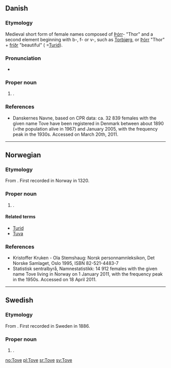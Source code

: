 {{also|tove|to've}}
==Danish==

===Etymology===
Medieval short form of {{etyl|non|da}} female names composed of [[Þórr]]- "Thor" and a second element beginning with b-, f- or v-, such as [[Torbjørg]], or [[Þórr]] "Thor" + [[fríðr]] "beautiful" ( =[[Turid]]).

===Pronunciation===
* {{IPA|/toːvə/|[ˈtˢoːwə]|lang=da}}

===Proper noun===
{{head|da|proper noun}}

# {{given name|female|lang=da}}.

===References===
* [http://www.danskernesnavne.navneforskning.ku.dk/ ] Danskernes Navne, based on CPR data: ca. 32 839 females with the given name Tove have been registered in Denmark between about 1890 (=the population alive in 1967) and January 2005, with the frequency peak in the 1930s. Accessed on March 20th, 2011.

----

==Norwegian==

===Etymology===
From {{etyl|da|no}} {{term|Tove|lang=da}}. First recorded in Norway in 1320.

===Proper noun===
{{no-proper noun}}

# {{given name|female|lang=no}}.

====Related terms====
* [[Turid]]
* [[Tuva]]

===References===
* Kristoffer Kruken - Ola Stemshaug: Norsk personnamnleksikon, Det Norske Samlaget, Oslo 1995, ISBN 82-521-4483-7
* [http://www.ssb.no/navn/ ] Statistisk sentralbyrå, Namnestatistikk: 14 912 females with the given name Tove living in Norway on 1 January 2011, with the frequency peak in the 1950s. Accessed on 18 April 2011.

----

==Swedish==

===Etymology===
From {{etyl|da|sv}} {{term|Tove|lang=da}}. First recorded in Sweden in 1886.

===Proper noun===
{{head|sv|proper noun}}

# {{given name|female|lang=sv}}.

[[no:Tove]]
[[pl:Tove]]
[[sr:Tove]]
[[sv:Tove]]